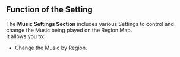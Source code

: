 ## Function of the Setting

The **Music Settings Section** includes various Settings to control and change the Music being played on the Region Map.
<br/>It allows you to:
- Change the Music by Region.